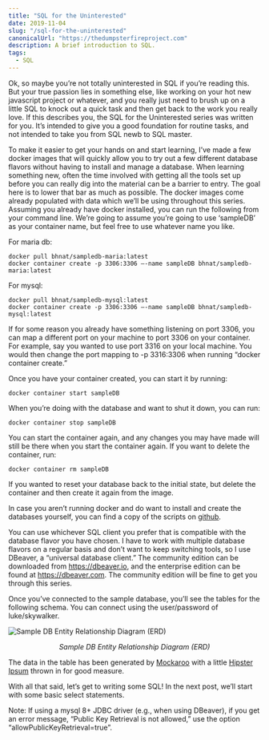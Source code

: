 ```yaml
---
title: "SQL for the Uninterested"
date: 2019-11-04
slug: "/sql-for-the-uninterested"
canonicalUrl: "https://thedumpsterfireproject.com"
description: A brief introduction to SQL.
tags:
  - SQL
---
```


Ok, so maybe you’re not totally uninterested in SQL if you’re reading this.  But your true passion lies in something else, like working on your hot new javascript project or whatever, and you really just need to brush up on a little SQL to knock out a quick task and then get back to the work you really love.  If this describes you, the SQL for the Uninterested series was written for you.  It’s intended to give you a good foundation for routine tasks, and not intended to take you from SQL newb to SQL master.

To make it easier to get your hands on and start learning, I’ve made a few docker images that will quickly allow you to try out a few different database flavors without having to install and manage a database.  When learning something new, often the time involved with getting all the tools set up before you can really dig into the material can be a barrier to entry.  The goal here is to lower that bar as much as possible. The docker images come already populated with data which we’ll be using throughout this series.  Assuming you already have docker installed, you can run the following from your command line. We’re going to assume you’re going to use ‘sampleDB’ as your container name, but feel free to use whatever name you like.

For maria db:
```
docker pull bhnat/sampledb-maria:latest
docker container create -p 3306:3306 —-name sampleDB bhnat/sampledb-maria:latest
```
For mysql:
```
docker pull bhnat/sampledb-mysql:latest
docker container create -p 3306:3306 —-name sampleDB bhnat/sampledb-mysql:latest
```
If for some reason you already have something listening on port 3306, you can map a different port on your machine to port 3306 on your container. For example, say you wanted to use port 3316 on your local machine. You would then change the port mapping to -p 3316:3306 when running “docker container create.”

Once you have your container created, you can start it by running:
```
docker container start sampleDB
```
When you’re doing with the database and want to shut it down, you can run:
```
docker container stop sampleDB
```
You can start the container again, and any changes you may have made will still be there when you start the container again. If you want to delete the container, run:
```
docker container rm sampleDB
```
If you wanted to reset your database back to the initial state, but delete the container and then create it again from the image.

In case you aren’t running docker and do want to install and create the databases yourself, you can find a copy of the scripts on [github](https://github.com/dumpsterfireproject/sql-for-the-uninterested).

You can use whichever SQL client you prefer that is compatible with the database flavor you have chosen.  I have to work with multiple database flavors on a regular basis and don’t want to keep switching tools, so I use DBeaver, a “universal database client.”  The community edition can be downloaded from https://dbeaver.io, and the enterprise edition can be found at https://dbeaver.com.  The community edition will be fine to get you through this series.

Once you’ve connected to the sample database, you’ll see the tables for the following schema. You can connect using the user/password of luke/skywalker.

![Sample DB Entity Relationship Diagram (ERD)](./Screen-Shot-2019-11-03-at-8.37.17-PM.png)
<figcaption align="center">

*Sample DB Entity Relationship Diagram (ERD)*

</figcaption>

The data in the table has been generated by [Mockaroo](https://mockaroo.com/) with a little [Hipster Ipsum](https://hipsum.co/) thrown in for good measure.

With all that said, let’s get to writing some SQL! In the next post, we’ll start with some basic select statements.

Note: If using a mysql 8+ JDBC driver (e.g., when using DBeaver), if you get an error message, “Public Key Retrieval is not allowed,” use the option “allowPublicKeyRetrieval=true”.
